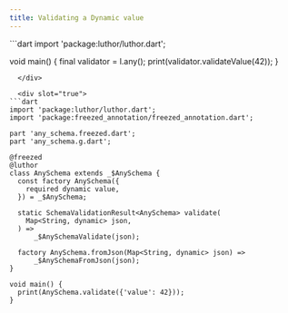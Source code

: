 ```yaml
---
title: Validating a Dynamic value
---
```



<CodeGenContentSwitcher>
  <div slot="false">
```dart
import 'package:luthor/luthor.dart';

void main() { 
  final validator = l.any();
  print(validator.validateValue(42));
}
```
  </div>

  <div slot="true">
```dart
import 'package:luthor/luthor.dart';
import 'package:freezed_annotation/freezed_annotation.dart';

part 'any_schema.freezed.dart';
part 'any_schema.g.dart';

@freezed
@luthor
class AnySchema extends _$AnySchema {
  const factory AnySchema({
    required dynamic value,
  }) = _$AnySchema;

  static SchemaValidationResult<AnySchema> validate(
    Map<String, dynamic> json,
  ) =>
      _$AnySchemaValidate(json);
  
  factory AnySchema.fromJson(Map<String, dynamic> json) =>
      _$AnySchemaFromJson(json);
}

void main() {
  print(AnySchema.validate({'value': 42}));
}
```
  </div>
</CodeGenContentSwitcher>

